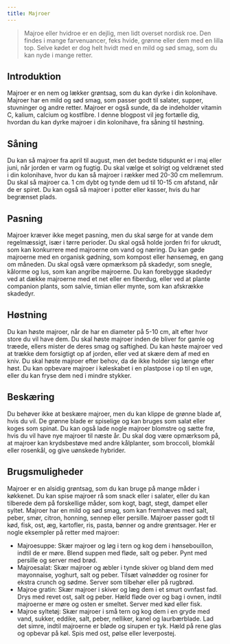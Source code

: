 ```yaml
---
title: Majroer
---
```


> Majroe eller hvidroe er en dejlig, men lidt overset nordisk roe. Den findes i mange farvenuancer, feks hvide, grønne eller dem med en lilla top. Selve kødet er dog helt hvidt med en mild og sød smag, som du kan nyde i mange retter.

## Introduktion

Majroer er en nem og lækker grøntsag, som du kan dyrke i din kolonihave. Majroer har en mild og sød smag, som passer godt til salater, supper, stuvninger og andre retter. Majroer er også sunde, da de indeholder vitamin C, kalium, calcium og kostfibre. I denne blogpost vil jeg fortælle dig, hvordan du kan dyrke majroer i din kolonihave, fra såning til høstning.

## Såning

Du kan så majroer fra april til august, men det bedste tidspunkt er i maj eller juni, når jorden er varm og fugtig. Du skal vælge et solrigt og veldrænet sted i din kolonihave, hvor du kan så majroer i rækker med 20-30 cm mellemrum. Du skal så majroer ca. 1 cm dybt og tynde dem ud til 10-15 cm afstand, når de er spiret. Du kan også så majroer i potter eller kasser, hvis du har begrænset plads.

## Pasning

Majroer kræver ikke meget pasning, men du skal sørge for at vande dem regelmæssigt, især i tørre perioder. Du skal også holde jorden fri for ukrudt, som kan konkurrere med majroerne om vand og næring. Du kan gøde majroerne med en organisk gødning, som kompost eller hønsemøg, en gang om måneden. Du skal også være opmærksom på skadedyr, som snegle, kålorme og lus, som kan angribe majroerne. Du kan forebygge skadedyr ved at dække majroerne med et net eller en fiberdug, eller ved at plante companion plants, som salvie, timian eller mynte, som kan afskrække skadedyr.

## Høstning

Du kan høste majroer, når de har en diameter på 5-10 cm, alt efter hvor store du vil have dem. Du skal høste majroer inden de bliver for gamle og træede, ellers mister de deres smag og saftighed. Du kan høste majroer ved at trække dem forsigtigt op af jorden, eller ved at skære dem af med en kniv. Du skal høste majroer efter behov, da de ikke holder sig længe efter høst. Du kan opbevare majroer i køleskabet i en plastpose i op til en uge, eller du kan fryse dem ned i mindre stykker.

## Beskæring

Du behøver ikke at beskære majroer, men du kan klippe de grønne blade af, hvis du vil. De grønne blade er spiselige og kan bruges som salat eller koges som spinat. Du kan også lade nogle majroer blomstre og sætte frø, hvis du vil have nye majroer til næste år. Du skal dog være opmærksom på, at majroer kan krydsbestøve med andre kålplanter, som broccoli, blomkål eller rosenkål, og give uønskede hybrider.

## Brugsmuligheder

Majroer er en alsidig grøntsag, som du kan bruge på mange måder i køkkenet. Du kan spise majroer rå som snack eller i salater, eller du kan tilberede dem på forskellige måder, som kogt, bagt, stegt, dampet eller syltet. Majroer har en mild og sød smag, som kan fremhæves med salt, peber, smør, citron, honning, sennep eller persille. Majroer passer godt til kød, fisk, ost, æg, kartofler, ris, pasta, bønner og andre grøntsager. Her er nogle eksempler på retter med majroer:

- Majroesuppe: Skær majroer og løg i tern og kog dem i hønsebouillon, indtil de er møre. Blend suppen med fløde, salt og peber. Pynt med persille og server med brød.
- Majroesalat: Skær majroer og æbler i tynde skiver og bland dem med mayonnaise, yoghurt, salt og peber. Tilsæt valnødder og rosiner for ekstra crunch og sødme. Server som tilbehør eller på rugbrød.
- Majroe gratin: Skær majroer i skiver og læg dem i et smurt ovnfast fad. Drys med revet ost, salt og peber. Hæld fløde over og bag i ovnen, indtil majroerne er møre og osten er smeltet. Server med kød eller fisk.
- Majroe syltetøj: Skær majroer i små tern og kog dem i en gryde med vand, sukker, eddike, salt, peber, nelliker, kanel og laurbærblade. Lad det simre, indtil majroerne er bløde og sirupen er tyk. Hæld på rene glas og opbevar på køl. Spis med ost, pølse eller leverpostej.
